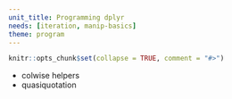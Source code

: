 ```yaml
---
unit_title: Programming dplyr
needs: [iteration, manip-basics]
theme: program
---
```


```r
knitr::opts_chunk$set(collapse = TRUE, comment = "#>")
```

* colwise helpers
* quasiquotation

